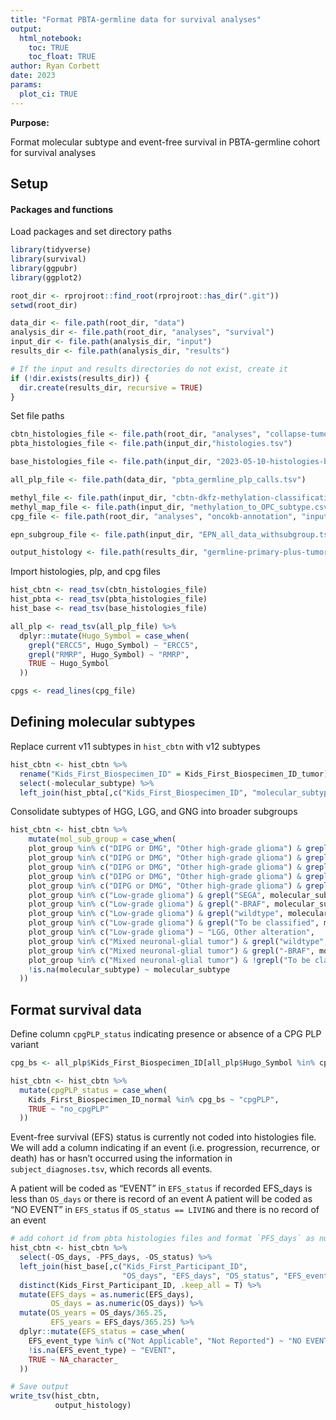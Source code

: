 ```yaml
---
title: "Format PBTA-germline data for survival analyses"
output: 
  html_notebook:
    toc: TRUE
    toc_float: TRUE
author: Ryan Corbett
date: 2023
params:
  plot_ci: TRUE
---
```


**Purpose:** 

Format molecular subtype and event-free survival in PBTA-germline cohort for survival analyses

## Setup

#### Packages and functions

Load packages and set directory paths
```r
library(tidyverse)
library(survival)
library(ggpubr)
library(ggplot2)

root_dir <- rprojroot::find_root(rprojroot::has_dir(".git"))
setwd(root_dir)

data_dir <- file.path(root_dir, "data")
analysis_dir <- file.path(root_dir, "analyses", "survival")
input_dir <- file.path(analysis_dir, "input")
results_dir <- file.path(analysis_dir, "results")

# If the input and results directories do not exist, create it
if (!dir.exists(results_dir)) {
  dir.create(results_dir, recursive = TRUE)
}
```

Set file paths
```r
cbtn_histologies_file <- file.path(root_dir, "analyses", "collapse-tumor-histologies", "results", "germline-primary-plus-tumor-histologies-plot-groups-clin-meta.tsv")
pbta_histologies_file <- file.path(input_dir,"histologies.tsv")

base_histologies_file <- file.path(input_dir, "2023-05-10-histologies-base-adapt.tsv")

all_plp_file <- file.path(data_dir, "pbta_germline_plp_calls.tsv")

methyl_file <- file.path(input_dir, "cbtn-dkfz-methylation-classification.csv")
methyl_map_file <- file.path(input_dir, "methylation_to_OPC_subtype.csv")
cpg_file <- file.path(root_dir, "analyses", "oncokb-annotation", "input", "cpg.txt")

epn_subgroup_file <- file.path(input_dir, "EPN_all_data_withsubgroup.tsv")

output_histology <- file.path(results_dir, "germline-primary-plus-tumor-histologies-plot-groups-clin-meta-subtype.tsv")
```

Import histologies, plp, and cpg files
```r
hist_cbtn <- read_tsv(cbtn_histologies_file)
hist_pbta <- read_tsv(pbta_histologies_file)
hist_base <- read_tsv(base_histologies_file)

all_plp <- read_tsv(all_plp_file) %>%
  dplyr::mutate(Hugo_Symbol = case_when(
    grepl("ERCC5", Hugo_Symbol) ~ "ERCC5",
    grepl("RMRP", Hugo_Symbol) ~ "RMRP", 
    TRUE ~ Hugo_Symbol
  ))

cpgs <- read_lines(cpg_file)
```

## Defining molecular subtypes

Replace current v11 subtypes in `hist_cbtn` with v12 subtypes
```r
hist_cbtn <- hist_cbtn %>%
  rename("Kids_First_Biospecimen_ID" = Kids_First_Biospecimen_ID_tumor) %>%
  select(-molecular_subtype) %>%
  left_join(hist_pbta[,c("Kids_First_Biospecimen_ID", "molecular_subtype")])
```

Consolidate subtypes of HGG, LGG, and GNG into broader subgroups
```r
hist_cbtn <- hist_cbtn %>%
    mutate(mol_sub_group = case_when(
    plot_group %in% c("DIPG or DMG", "Other high-grade glioma") & grepl("wildtype", molecular_subtype) ~ "HGG, H3 WT",
    plot_group %in% c("DIPG or DMG", "Other high-grade glioma") & grepl("K28", molecular_subtype) ~ "DMG, H3 K28",
    plot_group %in% c("DIPG or DMG", "Other high-grade glioma") & grepl("G35", molecular_subtype) ~ "DHG, H3 G35",
    plot_group %in% c("DIPG or DMG", "Other high-grade glioma") & grepl("IHG", molecular_subtype) ~ "IHG",
    plot_group %in% c("DIPG or DMG", "Other high-grade glioma") & grepl("IDH", molecular_subtype) ~ "HGG, IDH",
    plot_group %in% c("Low-grade glioma") & grepl("SEGA", molecular_subtype) ~ "SEGA",
    plot_group %in% c("Low-grade glioma") & grepl("-BRAF", molecular_subtype) ~ "LGG, BRAF fusion",
    plot_group %in% c("Low-grade glioma") & grepl("wildtype", molecular_subtype) ~ "LGG, WT",
    plot_group %in% c("Low-grade glioma") & grepl("To be classified", molecular_subtype) ~ "LGG, To be classified",
    plot_group %in% c("Low-grade glioma") ~ "LGG, Other alteration",
    plot_group %in% c("Mixed neuronal-glial tumor") & grepl("wildtype", molecular_subtype) ~ "GNG/GNT, WT",
    plot_group %in% c("Mixed neuronal-glial tumor") & grepl("-BRAF", molecular_subtype) ~ "GNG/GNT, BRAF fusion",
    plot_group %in% c("Mixed neuronal-glial tumor") & !grepl("To be classified", molecular_subtype) ~ "GNG/GNT, Other alteration",
    !is.na(molecular_subtype) ~ molecular_subtype
  ))
```

## Format survival data

Define column `cpgPLP_status` indicating presence or absence of a CPG PLP variant

```r
cpg_bs <- all_plp$Kids_First_Biospecimen_ID[all_plp$Hugo_Symbol %in% cpgs]

hist_cbtn <- hist_cbtn %>%
  mutate(cpgPLP_status = case_when(
    Kids_First_Biospecimen_ID_normal %in% cpg_bs ~ "cpgPLP",
    TRUE ~ "no_cpgPLP"
  ))
```

Event-free survival (EFS) status is currently not coded into histologies file. We will add a column indicating if an event (i.e. progression, recurrence, or death) has or hasn't occurred using the information in `subject_diagnoses.tsv`, which records all events. 

A patient will be coded as "EVENT" in `EFS_status` if recorded EFS_days is less than `OS_days` or there is record of an event
A patient will be coded as "NO EVENT" in `EFS_status` if `OS_status == LIVING` and there is no record of an event

```r
# add cohort id from pbta histologies files and format `PFS_days` as numeric
hist_cbtn <- hist_cbtn %>%
  select(-OS_days, -PFS_days, -OS_status) %>%
  left_join(hist_base[,c("Kids_First_Participant_ID",
                         "OS_days", "EFS_days", "OS_status", "EFS_event_type")]) %>%
  distinct(Kids_First_Participant_ID, .keep_all = T) %>%
  mutate(EFS_days = as.numeric(EFS_days),
         OS_days = as.numeric(OS_days)) %>%
  mutate(OS_years = OS_days/365.25,
         EFS_years = EFS_days/365.25) %>%
  dplyr::mutate(EFS_status = case_when(
    EFS_event_type %in% c("Not Applicable", "Not Reported") ~ "NO EVENT",
    !is.na(EFS_event_type) ~ "EVENT",
    TRUE ~ NA_character_
  ))

# Save output
write_tsv(hist_cbtn,
          output_histology)
```
